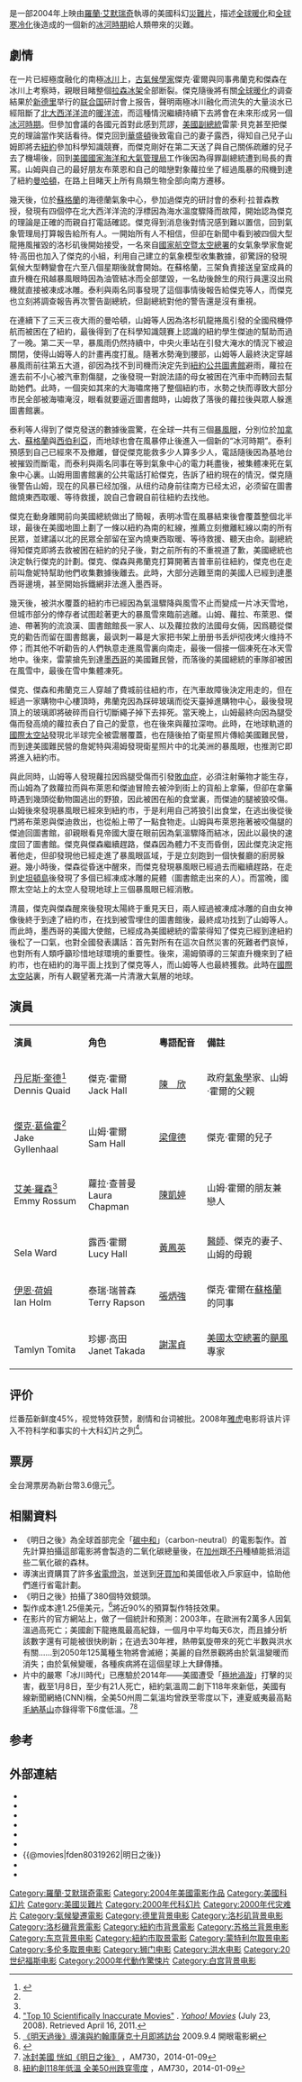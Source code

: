 {{Otheruses|subject=2004年美国电影《后天》|other=其他同名条目|后天 (消歧义)}}
{{noteTA
|T=zh-cn:后天 (电影);zh-hk:明日之後 (電影);zh-mo:明日之後 (電影);zh-tw:明天過後;
|G1=Movie
|1=zh-cn:后天;zh-hk:明日之後;zh-mo:明日之後;zh-tw:明天過後;
|2=zh-hans:杰克·吉林哈尔;zh-hk:積克·哲寧賀;zh-tw:傑克·葛倫霍;zh-cn:杰克·吉伦哈尔;
|3=zh:独立日;zh-hans:独立日;zh-hk:天煞-地球反擊戰;zh-tw:ID4星際終結者;
|4=zh-tw:國家海洋暨大氣總署; zh-cn:国家海洋和大气管理局;zh-hk:國家海洋及大氣管理局;
|5=zh-tw:國家航空暨太空總署; zh-cn:国家航空航天局; zh-hk:太空總署;
}}
{{增加來源|time=2010-7-29}}
{{电影信息框
| name               = 明日之後
| original_name      = ''{{lang|en|The Day After Tomorrow}}''
| image              = The_Day_After_Tomorrow_movie.jpg
| caption            = 《明日之後》原裝美國版電影海報
| director           = [[羅蘭·艾默瑞奇|羅蘭·艾默瑞奇]]
| producer           = 羅蘭·艾默瑞奇 
| writer             = 羅蘭·艾默瑞奇
| starring           = [[丹尼斯·奎德|丹尼斯·奎德]]<br />[[傑克·葛倫霍|傑克·葛倫霍]]<br />{{link-en|塞拉·沃德|Sela Ward}}（Sela Ward）<br />[[伊恩·荷姆|伊恩·荷姆]]
| music              = {{link-en|哈拉尔德·克洛泽|Harald Kloser}}（Harald Kloser）
| cinematography     = {{link-en|尤利·史德加|Ueli Steiger}}（Ueli Steiger）
| editing            = {{link-en|大卫·布伦纳|David Brenner (editor)}}（David Brenner）
| production_company = Centropolis Entertainment<br />[[狮门娱乐|狮门娱乐]]
| distributor        = [[二十世纪福斯|二十世纪福斯]]
| released           = {{film date|2004|5|27}}{{flagicon|HK}}<br>{{film date|2004|5|28}}{{flagicon|CHN}}{{flagicon|TWN}}{{flagicon|USA}}
| runtime            = 124 分鐘
| country            = {{US}}
| language           = [[英语|英语]]
| budget             = 1.25亿美元
| gross              = 5.44億美元<ref name="BoxOfficeMojo">[http://www.boxofficemojo.com/movies/?id=dayaftertomorrow.htm ''The Day After Tomorrow'' (2004)] {{Wayback|url=http://www.boxofficemojo.com/movies/?id=dayaftertomorrow.htm |date=20090304025347 }}. ''[[Box_Office_Mojo|Box Office Mojo]]''. [[互联网电影数据库|互联网电影数据库]]. Retrieved April 16, 2011.</ref>
| preceded_by        = 
| followed_by        = 
| cn_name            = 後天
| hk_name            = 明日之後
| tw_name            = 明天過後
}}
{{作品名稱|name=''The Day After Tomorrow''|hk=明日之後|tw=明天過後|cn=後天}}是一部2004年上映由[[罗兰·艾默瑞奇|羅蘭·艾默瑞奇]]執導的美國科幻[[災難片|災難片]]，描述[[全球暖化|全球暖化]]和[[全球寒冷化|全球寒冷化]]後造成的一個新的[[冰河時期|冰河時期]]給人類帶來的災難。

== 劇情 ==
在一片已經極度融化的南極[[冰川|冰川]]上，[[古氣候學|古氣候學家]]傑克·霍爾與同事弗蘭克和傑森在冰川上考察時，親眼目睹整個[[拉森冰架|拉森冰架]]全部断裂。傑克隨後將有關[[全球暖化|全球暖化]]的调查結果於[[新德里|新德里]]举行的[[联合国|联合国]]研討會上报告，聲明兩極冰川融化而流失的大量淡水已經阻斷了[[北大西洋洋流|北大西洋洋流]]的[[暖洋流|暖洋流]]，而這種情況繼續持續下去將會在未來形成另一個[[冰河時期|冰河時期]]。但參加會議的各國元首對此感到荒謬，[[美國副總統|美國副總統]]雷蒙·貝克甚至把傑克的理論當作笑話看待。傑克回到[[華盛頓|華盛頓]]後致電自己的妻子露西，得知自己兒子山姆即將去[[紐約|紐約]]參加科學知識競賽，而傑克剛好在第二天送了與自己關係疏離的兒子去了機場後，回到[[美國國家海洋和大氣管理局|美國國家海洋和大氣管理局]]工作後因為得罪副總統遭到局長的責罵。山姆與自己的最好朋友布萊恩和自己的暗戀對象蘿拉坐了經過風暴的飛機到達了紐約[[曼哈頓|曼哈頓]]，在路上目睹天上所有鳥類生物全部向南方遷移。

幾天後，位於[[蘇格蘭|蘇格蘭]]的海德蘭氣象中心，參加過傑克的研討會的泰利·拉普森教授，發現有四個停在北大西洋洋流的浮標因為海水溫度驟降而故障，開始認為傑克的理論是正確的而親自打電話確認。傑克得到消息後對情況感到難以置信，回到氣象管理局打算報告給所有人。一開始所有人不相信，但卻在新聞中看到被四個大型龍捲風摧毀的洛杉矶後開始接受，一名來自[[國家航空暨太空總署|國家航空暨太空總署]]的女氣象學家詹妮特·高田也加入了傑克的小組，利用自己建立的氣象模型收集數據，卻驚訝的發現氣候大型轉變會在六至八個星期後就會開始。在蘇格蘭，三架負責接送皇室成員的直升機在飛越暴風眼時因為油管結冰而全部墜毀，一名劫後餘生的飛行員還沒出飛機就直接被凍成冰雕。泰利與兩名同事發現了這個事情後報告給傑克等人，而傑克也立刻將調查報告再次警告副總統，但副總統對他的警告還是沒有重視。

在連續下了三天三夜大雨的曼哈頓，山姆等人因為洛杉矶龍捲風引發的全國飛機停航而被困在了紐約，最後得到了在科學知識競賽上認識的紐約學生傑迪的幫助而過了一晚。第二天一早，暴風雨仍然持續中，中央火車站在引發大淹水的情況下被迫關閉，使得山姆等人的計畫再度打亂。隨著水勢淹到腰部，山姆等人最終決定穿越暴風雨前往第五大道，卻因為找不到司機而決定先到[[紐約公共圖書館|紐約公共圖書館]]避雨，蘿拉在進去前不小心被汽車割傷腿，之後發現一對說法語的母女被困在汽車中而轉回去幫助她們。此時，一個突如其來的大海嘯席捲了整個紐約市，水勢之快而導致大部分市民全部被海嘯淹沒，眼看就要逼近圖書館時，山姆救了落後的蘿拉後與眾人躲進圖書館裏。

泰利等人得到了傑克發送的數據後震驚，在全球一共有三個[[風眼|暴風眼]]，分別位於[[加拿大|加拿大]]、[[蘇格蘭|蘇格蘭]]與[[西伯利亞|西伯利亞]]，而地球也會在風暴停止後進入一個新的“冰河時期”。泰利預感到自己已經來不及撤離，督促傑克能救多少人算多少人，電話隨後因為基地台被摧毀而斷電，而泰利與兩名同事在等到氣象中心的電力耗盡後，被集體凍死在氣象中心裏。山姆用圖書館裏的公共電話打給傑克，告訴了紐約現在的情況，傑克隨後警告山姆，现在的风暴已经加强，从纽约动身前往南方已经太迟，必须留在圖書館燒東西取暖、等待救援，說自己會親自前往紐約去找他。

傑克在動身離開前向美國總統做出了簡報，表明冰雪在風暴結束後會覆蓋整個北半球，最後在美國地圖上劃了一條以紐約為南的紅線，推薦立刻撤離紅線以南的所有民眾，並建議以北的民眾全部留在室內燒東西取暖、等待救援、聽天由命。副總統得知傑克即將去救被困在紐約的兒子後，對之前所有的不重視道了歉，美國總統也決定執行傑克的計劃。傑克、傑森與弗蘭克打算開著吉普車前往紐約，傑克也在走前叫詹妮特幫助他們收集數據後離去。此時，大部分逃難至南的美國人已經到達墨西哥邊境，甚至開始拆鐵網非法進入墨西哥。

幾天後，被洪水覆蓋的紐約市已經因為氣溫驟降與風雪不止而變成一片冰天雪地，但城市部分的倖存者试图趁著更大的暴風雪來臨前逃離。山姆、蘿拉、布萊恩、傑迪、帶著狗的流浪漢、圖書館館長一家人、以及蘿拉救的法國母女倆，因爲聽從傑克的勸告而留在圖書館裏，最讽刺一幕是大家把书架上册册书丢炉彻夜烤火维持不停；而其他不听勸告的人們執意走進風雪裏向南走，最後一個接一個凍死在冰天雪地中。後來，雷蒙搶先到達[[墨西哥|墨西哥]]的美國難民營，而落後的美國總統的車隊卻被困在風雪中，最後在雪中集體凍死。

傑克、傑森和弗蘭克三人穿越了費城前往紐約市，在汽車故障後決定用走的，但在經過一家購物中心樓頂時，弗蘭克因為踩碎玻璃而從天臺掉進購物中心，最後發現頂上的玻璃即將破碎而自行切斷繩子掉下去摔死。當天晚上，山姆最終向因為腿受傷而發高燒的蘿拉表白了自己的愛意，也在後來與蘿拉深吻。此時，在地球軌道的[[國際太空站|國際太空站]]發現北半球完全被雲層覆蓋，也在隨後拍了衛星照片傳給美國難民營，而到達美國難民營的詹妮特與湯姆發現衛星照片中的北美洲的暴風眼，也推測它即將進入紐約市。

與此同時，山姆等人發現蘿拉因爲腿受傷而引發[[敗血症|敗血症]]，必須注射藥物才能生存，而山姆為了救蘿拉而與布萊恩和傑迪冒險去被沖到街上的貨船上拿藥，但卻在拿藥時遇到幾頭從動物園逃出的野狼，因此被困在船的食堂裏，而傑迪的腿被狼咬傷。山姆後來發現暴風眼已經來到紐約市，于是利用自己將狼引出食堂，在逃出後從後門將布萊恩與傑迪救出，也從船上帶了一點食物走。山姆與布萊恩拖著被咬傷腿的傑迪回圖書館，卻親眼看見帝國大廈在眼前因為氣溫驟降而結冰，因此以最快的速度回了圖書館。傑克與傑森繼續趕路，傑森因為體力不支而昏倒，因此傑克決定拖著他走，但卻發現他已經走進了暴風眼區域，于是立刻跑到一個快餐廳的廚房躲避。幾小時後，傑森從昏迷中醒來，而傑克發現暴風眼已經過去而繼續趕路，在走到[[史坦頓島|史坦頓島]]後發現了多個已經凍成冰雕的屍體（圖書館走出來的人）。而當晚，國際太空站上的太空人發現地球上三個暴風眼已經消散。

清晨，傑克與傑森醒來後發現太陽終于重見天日，兩人經過被凍成冰雕的自由女神像後終于到達了紐約市，在找到被雪埋住的圖書館後，最終成功找到了山姆等人。而此時，墨西哥的美國大使館，已經成為美國總統的雷蒙得知了傑克已經到達紐約後松了一口氣，也對全國發表講話：首先對所有在這次自然災害的死難者們哀悼，也對所有人類呼籲珍惜地球環境的重要性。後來，湯姆領導的三架直升機來到了紐約市，也在紐約的海平面上找到了傑克等人，而山姆等人也最終獲救。此時在[[國際太空站|國際太空站]]裏，所有人觀望著充滿一片清澈大氣層的地球。

==演員==
{|class="wikitable" width="60%" style="font-size:85%;"
|- style="background:cornflowerblue; color:white" align=center
|style="width:2%"|'''演員'''
|style="width:2%"|'''角色'''
|style="width:2%"|'''粵語配音'''
|style="width:6%"|'''備註'''

|-align=center 
|[[丹尼斯·奎德|丹尼斯·奎德]]<ref name="cast1">{{cite web |url=http://www.imdb.com/title/tt0319262/fullcredits |title=The Day After Tomorrow (2004) Full cast and crew |accessdate=2008-03-17 |work=IMDB |archive-url=https://web.archive.org/web/20071120093706/http://www.imdb.com/title/tt0319262/fullcredits |archive-date=2007-11-20 |dead-url=no }}</ref><br/>Dennis Quaid||傑克·霍爾<br/>Jack Hall||[[陳欣_(配音員)|陳　欣]]||align=left|政府[[氣象學|氣象學]]家、山姆·霍爾的父親

|-align=center 
|[[傑克·葛倫霍|傑克·葛倫霍]]<ref name="cast1"/><br/>Jake Gyllenhaal||山姆·霍爾<br/>Sam Hall||[[梁偉德|梁偉德]]||align=left|傑克·霍爾的兒子

|-align=center 
|[[艾美·羅森|艾美·羅森]]<ref name="cast1"/><br/>Emmy Rossum||蘿拉·查普曼<br/>Laura Chapman||[[陳凱婷|陳凱婷]]||align=left|山姆·霍爾的朋友兼戀人

|-align=center 
|{{link-en|塞拉·沃德|Sela Ward}}<br/>Sela Ward||露西·霍爾<br/>Lucy Hall||[[黃鳳英|黃鳳英]]||align=left|[[醫師|醫師]]、傑克的妻子、山姆的母親

|-align=center 
|[[伊恩·荷姆|伊恩·荷姆]]<br/>Ian Holm||泰瑞·瑞普森<br/>Terry Rapson||[[張炳強|張炳強]]||align=left|傑克·霍爾在[[蘇格蘭|蘇格蘭]]的同事

|-align=center 
|{{link-en|富田譚玲|Tamlyn Tomita}}<br/>Tamlyn Tomita||珍娜·高田<br/>Janet Takada||[[謝潔貞|謝潔貞]]||align=left|[[美國太空總署|美國太空總署]]的[[熱帶氣旋|颶風]]專家
|}

== 评价 ==
烂番茄新鲜度45%，视觉特效获赞，剧情和台词被批。2008年[[雅虎|雅虎]]电影将该片评入不符科学和事实的十大科幻片之列<ref>[http://movies.yahoo.com/photos/top-10-scientifically-inaccurate-movies-slideshow-903/ "Top 10 Scientifically Inaccurate Movies"] {{Wayback|url=http://movies.yahoo.com/photos/top-10-scientifically-inaccurate-movies-slideshow-903/ |date=20140117101859 }}. ''[[Yahoo!_Movies|Yahoo! Movies]]'' (July 23, 2008). Retrieved April 16, 2011.</ref>。

== 票房 ==
全台灣票房為新台幣3.6億元<ref>[http://app2.atmovies.com.tw/news/NF0909045484 《明天過後》導演與約翰庫薩克十月即將訪台] {{Wayback|url=http://app2.atmovies.com.tw/news/NF0909045484 |date=20171014182951 }} 2009.9.4 開眼電影網</ref>。

==相關資料==
* 《明日之後》為全球首部完全「[[碳中和|碳中和]]」（carbon-neutral）的電影製作。首先計算拍攝這部電影將會製造的二氧化碳總量後，在[[加州|加州]]跟[[不丹|不丹]]種植能抵消這些二氧化碳的森林。
* 導演出資購買了許多[[節能燈|省電燈泡]]，並送到[[牙買加|牙買加]]和美國低收入戶家庭中，協助他們進行省電計劃。
* 《明日之後》拍攝了380個特效鏡頭。
* 製作成本達1.25億美元，<ref>{{Cite web|title=The Day After Tomorrow|url=https://www.rollingstone.com/movies/movie-reviews/the-day-after-tomorrow-250807/|access-date=2022-05-20|date=2004-05-28|last=Travers|first=Peter|work=Rolling Stone|language=en-US|archive-date=2022-05-20|archive-url=https://web.archive.org/web/20220520102129/https://www.rollingstone.com/movies/movie-reviews/the-day-after-tomorrow-250807/}}</ref>將近90%的預算製作特技效果。
* 在影片的官方網站上，做了一個統計和預測：2003年，在歐洲有2萬多人因氣溫過高死亡；美國創下龍捲風最高紀錄，一個月中平均每天6次，而且據分析該數字還有可能被很快刷新；在過去30年裡，熱帶氣旋帶來的死亡半數與洪水有關……到2050年125萬種生物將會滅絕；美麗的自然景觀將由於氣溫變暖而消失；由於氣候變暖，各種疾病將在這個星球上大肆傳播。
* 片中的嚴寒「冰川時代」已應驗於2014年——美國遭受「[[極地渦漩|極地渦漩]]」打擊的災害，截至1月8日，至少有21人死亡，紐約氣溫周二創下118年來新低，美國有線新聞網絡(CNN)稱，全美50州周二氣溫均曾跌至零度以下，連夏威夷最高點[[毛納基山|毛納基山]]亦錄得零下6度低溫。<ref>[http://www.am730.com.hk/article-189452 冰封美國 恍如《明日之後》] {{Wayback|url=http://www.am730.com.hk/article-189452 |date=20140109034740 }}，AM730，2014-01-09</ref><ref>[http://www.am730.com.hk/article-189471 紐約創118年低溫 全美50州跌穿零度] {{Wayback|url=http://www.am730.com.hk/article-189471 |date=20140109034737 }}，AM730，2014-01-09</ref>

== 参考 ==
{{reflist}}

==外部連結==
*{{imdb title|id=0319262|title=明日之後}}
* {{AllMovie title|281154|明日之後}}
* {{rotten-tomatoes|day_after_tomorrow|明日之後}}
* {{metacritic film|the-day-after-tomorrow|明日之後}}
* {{mojo title|dayaftertomorrow|明日之後}}
* {{Yahoomovie id|768|明日之後}}
* {{@movies|fden80319262|明日之後}}
* {{Mtime|14435|明日之後}}
* {{douban}}

{{羅蘭·艾默瑞奇}}
{{Authority control}}
{{DEFAULTSORT:Day After Tomorrow, The}}
[[Category:羅蘭·艾默瑞奇電影|Category:羅蘭·艾默瑞奇電影]]
[[Category:2004年美國電影作品|Category:2004年美國電影作品]]
[[Category:美國科幻片|Category:美國科幻片]]
[[Category:美國災難片|Category:美國災難片]]
[[Category:2000年代科幻片|Category:2000年代科幻片]]
[[Category:2000年代灾难片|Category:2000年代灾难片]]
[[Category:氣候變遷電影|Category:氣候變遷電影]]
[[Category:德里背景电影|Category:德里背景电影]]
[[Category:洛杉矶背景电影|Category:洛杉矶背景电影]]
[[Category:洛杉磯背景電影|Category:洛杉磯背景電影]]
[[Category:紐約市背景電影|Category:紐約市背景電影]]
[[Category:苏格兰背景电影|Category:苏格兰背景电影]]
[[Category:东京背景电影|Category:东京背景电影]]
[[Category:紐約市取景電影|Category:紐約市取景電影]]
[[Category:蒙特利尔取景电影|Category:蒙特利尔取景电影]]
[[Category:多伦多取景电影|Category:多伦多取景电影]]
[[Category:狮门电影|Category:狮门电影]]
[[Category:洪水电影|Category:洪水电影]]
[[Category:20世纪福斯电影|Category:20世纪福斯电影]]
[[Category:2000年代動作驚悚片|Category:2000年代動作驚悚片]]
[[Category:白宫背景电影|Category:白宫背景电影]]
